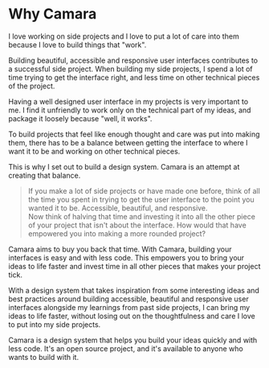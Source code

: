 
<Meta title='Camara/Why Camara' />

# Why Camara

I love working on side projects and I love to put a lot of care into them because I love to build things that "work".

Building beautiful, accessible and responsive user interfaces contributes to a successful side project. When building my side projects, I spend a lot of time trying to get the interface right, and less time on other technical pieces of the project.

Having a well designed user interface in my projects is very important to me. I find it unfriendly to work only on the technical part of my ideas, and package it loosely because "well, it works".

To build projects that feel like enough thought and care was put into making them, there has to be a balance between getting the interface to where I want it to be and working on other technical pieces.

This is why I set out to build a design system. Camara is an attempt at creating that balance.

> If you make a lot of side projects or have made one before, think of all the time you spent in trying to get the user interface to the point you wanted it to be. Accessible, beautiful, and responsive.  
> Now think of halving that time and investing it into all the other piece of your project that isn't about the interface. How would that have empowered you into making a more rounded project?

Camara aims to buy you back that time. With Camara, building your interfaces is easy and with less code. This empowers you to bring your ideas to life faster and invest time in all other pieces that makes your project tick.

With a design system that takes inspiration from some interesting ideas and best practices around building accessible, beautiful and responsive user interfaces alongside my learnings from past side projects, I can bring my ideas to life faster, without losing out on the thoughtfulness and care I love to put into my side projects.

Camara is a design system that helps you build your ideas quickly and with less code. It's an open source project, and it's available to anyone who wants to build with it.

